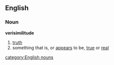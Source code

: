 ==English==
===Noun===
'''verisimilitude'''
# [[truth]]
# something that is, or [[appears]] to be, [[true]] or [[real]]
[[category:English nouns]]